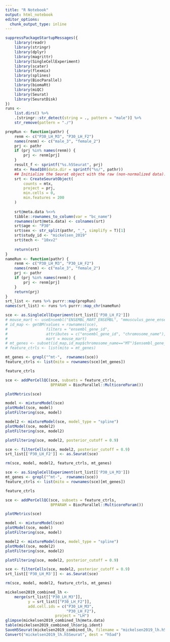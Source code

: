 ```yaml
---
title: "R Notebook"
output: html_notebook
editor_options: 
  chunk_output_type: inline
---
```


```r
suppressPackageStartupMessages({
    library(readr)
    library(stringr)
    library(dplyr)
    library(magrittr)
    library(SingleCellExperiment)
    library(scater)
    library(flexmix)
    library(splines)
    library(BiocParallel)
    library(biomaRt)
    library(miQC)
    library(Seurat)
    library(SeuratDisk)
})
runs <- 
    list.dirs() %>% 
    .[stringr::str_detect(string = ., pattern = "male")] %>% 
    str_remove(pattern = "./")

prepRun <- function(pathr) {
    renm <- c("P30_LH_M3", "P30_LH_F2")
    names(renm) <- c("male_3", "female_2")
    prj <- pathr
    if (prj %in% names(renm)) {
        prj <- renm[prj]
    }
    result_f <- sprintf("%s.h5Seurat", prj)
    mtx <- Read10X(data.dir = sprintf("%s/", pathr))
    ## Initialize the Seurat object with the raw (non-normalized data).
    srt <- CreateSeuratObject(
        counts = mtx,
        project = prj,
        min.cells = 0,
        min.features = 200
    )
    
    srt@meta.data %<>% 
    tibble::rownames_to_column(var = "bc_name")
    rownames(srt@meta.data) <- colnames(srt)
    srt$age <- "P30"
    srt$sex <- str_split(pathr, "_", simplify = T)[1]
    srt$study_id <- "mickelsen_2019"
    srt$tech <- "10xv2"
    
    return(srt)
}
nameRun <- function(pathr) {
    renm <- c("P30_LH_M3", "P30_LH_F2")
    names(renm) <- c("male_3", "female_2")
    prj <- pathr
    if (prj %in% names(renm)) {
        prj <- renm[prj]
    }
    return(prj)
}
srt_list <- runs %>% purrr::map(prepRun)
names(srt_list) <- runs %>% purrr::map_chr(nameRun)

```

```r
sce <- as.SingleCellExperiment(srt_list[['P30_LH_F2']])
# mouse_mart <- useEnsembl("ENSEMBL_MART_ENSEMBL", "mmusculus_gene_ensembl")
# id_map <- getBM(values = rownames(sce),
#                 filters = "ensembl_gene_id",
#                 attributes = c("ensembl_gene_id", "chromosome_name"),
#                 mart = mouse_mart)
# mt_genes <- subset(id_map,id_map$chromosome_name=="MT")$ensembl_gene_id
# feature_ctrls <- list(mito = mt_genes)

mt_genes <- grepl("^mt-",  rownames(sce))
feature_ctrls <- list(mito = rownames(sce)[mt_genes])

feature_ctrls

```

```r
sce <- addPerCellQC(sce, subsets = feature_ctrls,
                    BPPARAM = BiocParallel::MulticoreParam())

plotMetrics(sce)
```

```r
model <- mixtureModel(sce)
plotModel(sce, model)
plotFiltering(sce, model)

```

```r
model2 <- mixtureModel(sce, model_type = "spline")
plotModel(sce, model2)
plotFiltering(sce, model2)

```

```r
plotFiltering(sce, model2, posterior_cutoff = 0.9)
```

```r
sce <- filterCells(sce, model2, posterior_cutoff = 0.9)
srt_list[['P30_LH_F2']] <- as.Seurat(sce)

rm(sce, model, model2, feature_ctrls, mt_genes)
```

```r
sce <- as.SingleCellExperiment(srt_list[['P30_LH_M3']])
mt_genes <- grepl("^mt-",  rownames(sce))
feature_ctrls <- list(mito = rownames(sce)[mt_genes])

feature_ctrls

```

```r
sce <- addPerCellQC(sce, subsets = feature_ctrls,
                    BPPARAM = BiocParallel::MulticoreParam())

plotMetrics(sce)
```

```r
model <- mixtureModel(sce)
plotModel(sce, model)
plotFiltering(sce, model)

```

```r
model2 <- mixtureModel(sce, model_type = "spline")
plotModel(sce, model2)
plotFiltering(sce, model2)

```

```r
plotFiltering(sce, model2, posterior_cutoff = 0.9)
```

```r
sce <- filterCells(sce, model2, posterior_cutoff = 0.9)
srt_list[['P30_LH_M3']] <- as.Seurat(sce)

rm(sce, model, model2, feature_ctrls, mt_genes)
```

```r
mickelsen2019_combined_lh <- 
    merge(srt_list[["P30_LH_M3"]],
          y = srt_list[["P30_LH_F2"]],
          add.cell.ids = c("P30_LH_M3",
                           "P30_LH_F2"), 
                      project = "LH")
glimpse(mickelsen2019_combined_lh@meta.data)
table(mickelsen2019_combined_lh$orig.ident)
SaveH5Seurat(mickelsen2019_combined_lh, filename = "mickelsen2019_lh.h5Seurat")
Convert("mickelsen2019_lh.h5Seurat", dest = "h5ad")
```
